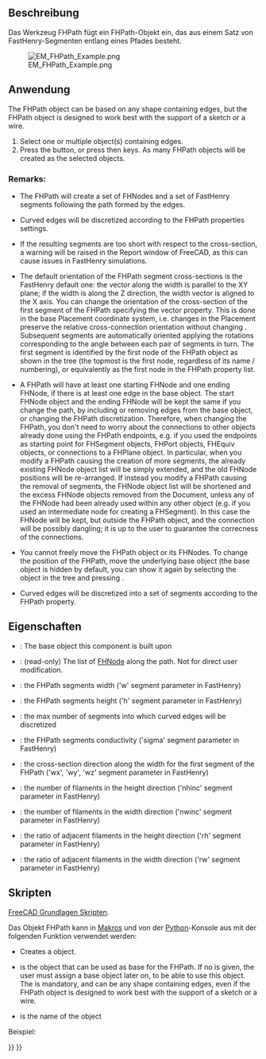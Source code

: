 <languages/>

{{Docnav
|[[EM_FHSegment|FHSegment]]
|[[EM_FHPlane|FHPlane]]
|[[EM_Workbench|EM]]
|IconL=EM_FHSegment.svg
|IconR=EM_FHPlane.svg
|IconC=EMWorkbench.svg
}}

{{GuiCommand
|Name=EM FHPath
|MenuLocation=EM → FHPath
|Workbenches=[[EM_Workbench|EM]]
|Shortcut={{KEY|E}} {{KEY|T}}
|Version=0.17
|SeeAlso=[[EM_FHNode|EM FHNode]], [[EM_FHSegment|EM FHSegment]]
}}

<span id="Description"></span>
==Beschreibung==

Das Werkzeug FHPath fügt ein FHPath-Objekt ein, das aus einem Satz von FastHenry-Segmenten entlang eines Pfades besteht.

[[Image:EM_FHPath_Example.png]]

{{Caption|FastHenry FHPath}}

<span id="Usage"></span>
==Anwendung==

The FHPath object can be based on any shape containing edges, but the FHPath object is designed to work best with the support of a sketch or a wire.

# Select one or multiple object(s) containing edges.
# Press the {{Button|[[Image:EM_FHPath.svg|16px]] [[EM_FHPath|EM FHPath]]}} button, or press {{KEY|E}} then {{KEY|T}} keys. As many FHPath objects will be created as the selected objects.

===Remarks:===

* The FHPath will create a set of FHNodes and a set of FastHenry segments following the path formed by the edges.

* Curved edges will be discretized according to the FHPath properties settings.

* If the resulting segments are too short with respect to the cross-section, a warning will be raised in the Report window of FreeCAD, as this can cause issues in FastHenry simulations.

* The default orientation of the FHPath segment cross-sections is the FastHenry default one: the vector along the width is parallel to the XY plane; if the width is along the Z direction, the width vector is aligned to the X axis. You can change the orientation of the cross-section of the first segment of the FHPath specifying the {{PropertyData|ww}} vector property. This is done in the base Placement coordinate system, i.e. changes in the Placement preserve the relative cross-connection orientation without changing {{PropertyData|ww}}. Subsequent segments are automatically oriented applying the rotations corresponding to the angle between each pair of segments in turn. The first segment is identified by the first node of the FHPath object as shown in the tree (the topmost is the first node, regardless of its name / numbering), or equivalently as the first node in the {{PropertyData|Nodes}} FHPath property list.

* A FHPath will have at least one starting FHNode and one ending FHNode, if there is at least one edge in the base object. The start FHNode object and the ending FHNode will be kept the same if you change the path, by including or removing edges from the base object, or changing the FHPath discretization. Therefore, when changing the FHPath, you don't need to worry about the connections to other objects already done using the FHPath endpoints, e.g. if you used the endpoints as starting point for FHSegment objects, FHPort objects, FHEquiv objects, or connections to a FHPlane object. In particular, when you modify a FHPath causing the creation of more segments, the already existing FHNode object list will be simply extended, and the old FHNode positions will be re-arranged. If instead you modify a FHPath causing the removal of segments, the FHNode object list will be shortened and the excess FHNode objects removed from the Document, unless any of the FHNode had been already used within any other object (e.g. if you used an intermediate node for creating a FHSegment). In this case the FHNode will be kept, but outside the FHPath object, and the connection will be possibly dangling; it is up to the user to guarantee the correcness of the connections. 

* You cannot freely move the FHPath object or its FHNodes. To change the position of the FHPath, move the underlying base object (the base object is hidden by default, you can show it again by selecting the object in the tree and pressing {{KEY|Space}}.

* Curved edges will be discretized into a set of segments according to the {{PropertyData|Discr}} FHPath property.

<span id="Properties"></span>
==Eigenschaften==

* {{PropertyData|Base}}: The base object this component is built upon
* {{PropertyData|Nodes}}: (read-only) The list of [[EM_FHNode|FHNode]] along the path. Not for direct user modification.
* {{PropertyData|Width}}: the FHPath segments width ('w' segment parameter in FastHenry)
* {{PropertyData|Height}}: the FHPath segments height ('h' segment parameter in FastHenry)
* {{PropertyData|Discr}}: the max number of segments into which curved edges will be discretized
* {{PropertyData|Sigma}}: the FHPath segments conductivity ('sigma' segment parameter in FastHenry)
* {{PropertyData|ww}}: the cross-section direction along the width for the first segment of the FHPath ('wx', 'wy', 'wz' segment parameter in FastHenry)
* {{PropertyData|nhinc}}: the number of filaments in the height direction ('nhinc' segment parameter in FastHenry)
* {{PropertyData|nwinc}}: the number of filaments in the width direction ('nwinc' segment parameter in FastHenry)
* {{PropertyData|rh}}: the ratio of adjacent filaments in the height direction ('rh' segment parameter in FastHenry)
* {{PropertyData|rw}}: the ratio of adjacent filaments in the width direction ('rw' segment parameter in FastHenry)

<span id="Scripting"></span>
==Skripten==

{{Emphasis|Siehe auch:}} [[FreeCAD_Scripting_Basics/de|FreeCAD Grundlagen Skripten]].

Das Objekt FHPath kann in [[Macros/de|Makros]] und von der [[Python/de|Python]]-Konsole aus mit der folgenden Funktion verwendet werden:

{{Code|code=
path = makeFHPath(baseobj=None,name='FHPath')
}}

* Creates a {{incode|FHPath}} object.
* {{incode|baseobj}} is the object that can be used as base for the FHPath. If no {{incode|baseobj}} is given, the user must assign a base object later on, to be able to use this object. The {{incode|baseobj}} is mandatory, and can be any shape containing edges, even if the FHPath object is designed to work best with the support of a sketch or a wire.
* {{incode|name}} is the name of the object

Beispiel:

{{Code|code=
import FreeCAD, EM
from FreeCAD import Base
import Part, PartGui
spiral = App.ActiveDocument.addObject("Part::Spiral","Spiral")
spiral.Growth=1.00
spiral.Rotations=4.00
spiral.Radius=1.00
spiral.Placement=Base.Placement(Base.Vector(0.00,0.00,0.00),Base.Rotation(0.00,0.00,0.00,1.00))
spiral.Label='Spiral'

fhpath = EM.makeFHPath(spiral)
fhpath.Discr = 40
App.ActiveDocument.recompute()
}}


{{Docnav
|[[EM_FHSegment|FHSegment]]
|[[EM_FHPlane|FHPlane]]
|[[EM_Workbench|EM]]
|IconL=EM_FHSegment.svg
|IconR=EM_FHPlane.svg
|IconC=EMWorkbench.svg
}}

{{EM Tools navi{{#translation:}}}}
{{Userdocnavi{{#translation:}}}}